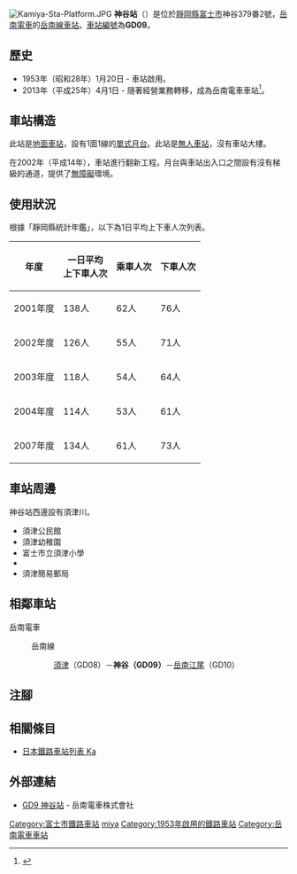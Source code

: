 {{NoteTA|G1=Transport
|T=zh-hans:神谷站;zh-hk:神谷站;zh-tw:神谷車站;
|1=zh-hans:神谷站;zh-hk:神谷站;zh-tw:神谷車站;
}}
{{Otheruseslist|静岡縣的岳南電車神谷站|其他神谷駅|神谷|曾經名為神谷站的愛知縣名古屋鐵道車站|松木島站|1930年前名為神谷站的南海電鐵車站|紀伊神谷站}}
{{Infobox station
|公司色 = #ff4f00
|站名 = 神谷
|圖片 = Kamiya_sta.jpg
|圖片說明 = 車站入囗（2009年4月5日）
|日文原名 = 神谷
|平假名 = かみや
|羅馬拼音 = KAMIYA
|副站名 = 
|電報略號 = 
|所在地 = {{JPN}}[[靜岡縣|靜岡縣]][[富士市|富士市]]神谷379番2號
|座標 = {{coord|35|9|39.78|N|138|44|35.07|E|type:railwaystation_region:JP-24|display=inline,title}}
|車站構造 = [[地面車站|地面車站]]
|月台配置 = 1面1線
|啟用年月日 = 1953年（昭和28年）1月20日
|廢站年月日 = 
|乘客人數 = 60
|上下車人次 = 
|統計年度 = 2018
|轉車 = 
|全寬備註 = 
|adjacent = {{Adjacent stations|system=岳南電車|line=GD|left=須津|right=岳南江尾|note-left=GD08<br>0.9km|note-mid=GD09<br>距離[[吉原站|吉原]]8.2km|note-right=GD10<br>1.0km}}
}}
[[File:Kamiya-Sta-Platform.JPG|thumb]]
'''神谷站'''（{{jpn|j=神谷駅|hg=かみやえき|rm=Kamiya eki|f=y}}）是位於[[靜岡縣|靜岡縣]][[富士市|富士市]]神谷379番2號，[[岳南電車|岳南電車]]的[[岳南線|岳南線]][[鐵路車站|車站]]。[[車站編號|車站編號]]為'''GD09'''。

== 歷史 ==
* 1953年（昭和28年）1月20日 - {{Translink|ja|岳南鉄道|岳南鐵道}}車站啟用。
* 2013年（平成25年）4月1日 - 隨著經營業務轉移，成為岳南電車車站<ref name="nikkei20130125">{{Cite_news|title=岳南鉄道、鉄道事業を分割し４月子会社設立|newspaper=[[日本經濟新聞|日本經濟新聞]]|date=2013-01-25|url=http://www.nikkei.com/article/DGXNZO50949390U3A120C1L61000/|accessdate=2013-01-27|language=ja|archive-date=2021-02-14|archive-url=https://web.archive.org/web/20210214103457/https://www.nikkei.com/article/DGXNZO50949390U3A120C1L61000/|dead-url=no}}</ref>。

== 車站構造 ==
此站是[[地面車站|地面車站]]，設有1面1線的[[單式月台|單式月台]]。此站是[[無人車站|無人車站]]，沒有車站大樓。

在2002年（平成14年），車站進行翻新工程。月台與車站出入口之間設有沒有梯級的通道，提供了[[無障礙|無障礙]]環境。

== 使用狀況 ==
根據「靜岡縣統計年鑑」，以下為1日平均上下車人次列表。

{| class="wikitable" style="margin: 1em 0.2em; text-align: center;"
|- style="background: #ddd;"
!年度
!一日平均<br />上下車人次
!乘車人次
!下車人次
|-
|2001年度||138人||62人||76人
|-
|2002年度||126人||55人||71人
|-
|2003年度||118人||54人||64人
|-
|2004年度||114人||53人||61人
|-
|2007年度||134人||61人||73人
|}

== 車站周邊 ==
神谷站西邊設有須津川。
* 須津公民館
* 須津幼稚園
* 富士市立須津小學
* {{Translink|ja|富士市立須津中学校|富士市立須津中學}}
* 須津簡易郵局

== 相鄰車站 ==
; 岳南電車
: {{color|#ff4f00|■}}岳南線
:: [[須津站|須津]]（GD08）－'''神谷（GD09）'''－[[岳南江尾站|岳南江尾]]（GD10）
== 注腳 ==
{{Reflist}}
== 相關條目 ==
{{commonscat|Kamiya Station}}
* [[日本鐵路車站列表_Ka|日本鐵路車站列表 Ka]]
== 外部連結 ==
* [https://www.gakutetsu.jp/station/kamiya.html GD9 神谷站] {{Wayback|url=https://www.gakutetsu.jp/station/kamiya.html |date=20210422121144 }}{{ja icon}} - 岳南電車株式會社
{{岳南線}}
{{DEFAULTSORT:Kamiya}}
[[Category:富士市鐵路車站|Category:富士市鐵路車站]]
[[Category:日本鐵路車站_Ka|miya]]
[[Category:1953年啟用的鐵路車站|Category:1953年啟用的鐵路車站]]
[[Category:岳南電車車站|Category:岳南電車車站]]